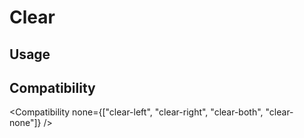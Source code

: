 
# Clear

## Usage

<Usage />

## Compatibility

<Compatibility
  none={["clear-left", "clear-right", "clear-both", "clear-none"]}
/>

